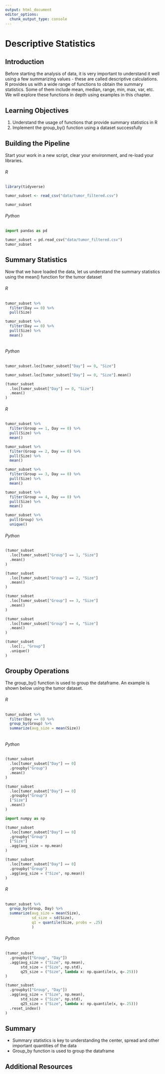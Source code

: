 ```yaml
---
output: html_document
editor_options: 
  chunk_output_type: console
---
```

# Descriptive Statistics

## Introduction {#descriptives-intro}

Before starting the analysis of data, it is very important to understand it well using a few summarizing values - these are called descriptive calculations. R provides us with a wide range of functions to obtain the summary statistics. Some of them include mean, median, range, min, max, var, etc. We will explore these functions in depth using examples in this chapter.

## Learning Objectives {#descriptives-lo}

1. Understand the usage of functions that provide summary statistics in R
2. Implement the group_by() function using a dataset successfully

## Building the Pipeline

Start your work in a new script, clear your environment, and re-load your libraries.

::::: {.rBlock}
###### R {-}
```r
library(tidyverse)
```

```r
tumor_subset <- read_csv("data/tumor_filtered.csv")
```

```r
tumor_subset
```
:::::

::::: {.pyBlock}
###### Python {-}
```python
import pandas as pd

tumor_subset = pd.read_csv("data/tumor_filtered.csv")
tumor_subset
```
:::::

## Summary Statistics

Now that we have loaded the data, let us understand the summary statistics using the mean() function for the tumor dataset

::::: {.rBlock}
###### R {-}
```r
tumor_subset %>%
  filter(Day == 0) %>%
  pull(Size)
```

```r
tumor_subset %>%
  filter(Day == 0) %>%
  pull(Size) %>%
  mean()
  
```
:::::

::::: {.pyBlock}
###### Python {-}
```python
tumor_subset.loc[tumor_subset["Day"] == 0, "Size"]
```

```python
tumor_subset.loc[tumor_subset["Day"] == 0, "Size"].mean()
```

```python
(tumor_subset
  .loc[tumor_subset["Day"] == 0, "Size"]
  .mean()
)
```
:::::

::::: {.rBlock}
###### R {-}

```r
tumor_subset %>%
  filter(Group == 1, Day == 0) %>%
  pull(Size) %>%
  mean()
```

```r
tumor_subset %>%
  filter(Group == 2, Day == 0) %>%
  pull(Size) %>%
  mean()
```

```r
tumor_subset %>%
  filter(Group == 3, Day == 0) %>%
  pull(Size) %>%
  mean()
```

```r
tumor_subset %>%
  filter(Group == 4, Day == 0) %>%
  pull(Size) %>%
  mean()
```

```r
tumor_subset %>%
  pull(Group) %>%
  unique()
```
:::::

::::: {.pyBlock}
###### Python {-}
```python
(tumor_subset
  .loc[tumor_subset["Group"] == 1, "Size"]
  .mean()
)
```

```python
(tumor_subset
  .loc[tumor_subset["Group"] == 2, "Size"]
  .mean()
)
```

```python
(tumor_subset
  .loc[tumor_subset["Group"] == 3, "Size"]
  .mean()
)
```

```python
(tumor_subset
  .loc[tumor_subset["Group"] == 4, "Size"]
  .mean()
)
```

```python
(tumor_subset
  .loc[:, "Group"]
  .unique()
)
```
:::::

## Groupby Operations

The group_by() function is used to group the dataframe. An example is shown below using the tumor dataset.

::::: {.rBlock}
###### R {-}
```r
tumor_subset %>%
  filter(Day == 0) %>%
  group_by(Group) %>%
  summarize(avg_size = mean(Size))
  
```
:::::

::::: {.pyBlock}
###### Python {-}
```python
(tumor_subset
  .loc[tumor_subset["Day"] == 0]
  .groupby("Group")
  .mean()
)
```

```python
(tumor_subset
  .loc[tumor_subset["Day"] == 0]
  .groupby("Group")
  ["Size"]
  .mean()
)
```

```python
import numpy as np

(tumor_subset
  .loc[tumor_subset["Day"] == 0]
  .groupby("Group")
  ["Size"]
  .agg(avg_size = np.mean)
)
```

```python
(tumor_subset
  .loc[tumor_subset["Day"] == 0]
  .groupby("Group")
  .agg(avg_size = ("Size", np.mean))
)
```
:::::

::::: {.rBlock}
###### R {-}
```r
tumor_subset %>%
  group_by(Group, Day) %>%
  summarize(avg_size = mean(Size),
            sd_size = sd(Size),
            q1 = quantile(Size, probs = .25)
            )
```
:::::

::::: {.pyBlock}
###### Python {-}
```python
(tumor_subset
  .groupby(["Group", "Day"])
  .agg(avg_size = ("Size", np.mean),
       std_size = ("Size", np.std),
       q25_size = ("Size", lambda x: np.quantile(x, q=.25)))
)
```

```python
(tumor_subset
  .groupby(["Group", "Day"])
  .agg(avg_size = ("Size", np.mean),
       std_size = ("Size", np.std),
       q25_size = ("Size", lambda x: np.quantile(x, q=.25)))
  .reset_index()
)
```
:::::

## Summary {#descriptives-summary}

- Summary statistics is key to understanding the center, spread and other important quantities of the data
- Group_by function is used to group the dataframe

## Additional Resources {#descriptives-resources}
